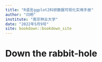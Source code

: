 ```yaml
--- 
title: "R语言ggplot2科研数据可视化实用手册"
author: "闫明"
institute: "南京林业大学"
date: "2022年5月9号"
site: bookdown::bookdown_site
---
```


# Down the rabbit-hole

